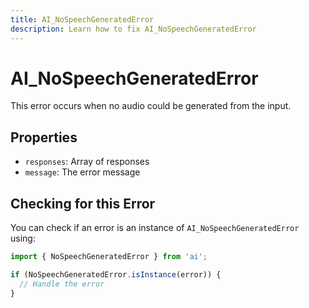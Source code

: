 ```yaml
---
title: AI_NoSpeechGeneratedError
description: Learn how to fix AI_NoSpeechGeneratedError
---
```


# AI_NoSpeechGeneratedError

This error occurs when no audio could be generated from the input.

## Properties

- `responses`: Array of responses
- `message`: The error message

## Checking for this Error

You can check if an error is an instance of `AI_NoSpeechGeneratedError` using:

```typescript
import { NoSpeechGeneratedError } from 'ai';

if (NoSpeechGeneratedError.isInstance(error)) {
  // Handle the error
}
```
